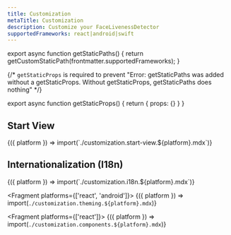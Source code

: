 ```yaml
---
title: Customization
metaTitle: Customization
description: Customize your FaceLivenessDetector
supportedFrameworks: react|android|swift
---
```



export async function getStaticPaths() {
  return getCustomStaticPath(frontmatter.supportedFrameworks);
}

{/*  `getStaticProps` is required to prevent "Error: getStaticPaths was added without a getStaticProps. Without getStaticProps, getStaticPaths does nothing" */}

export async function getStaticProps() {
  return { props: {} }
}

<Example>
  <CustomizationTable />
</Example>

## Start View

<Fragment>
  {({ platform }) => import(`./customization.start-view.${platform}.mdx`)}
</Fragment>

## Internationalization (I18n)

<Fragment>
  {({ platform }) => import(`./customization.i18n.${platform}.mdx`)}
</Fragment>

<Fragment platforms={['react', 'android']}>
  {({ platform }) => import(`./customization.theming.${platform}.mdx`)}
</Fragment>

<Fragment platforms={['react']}>
  {({ platform }) => import(`./customization.components.${platform}.mdx`)}
</Fragment>
